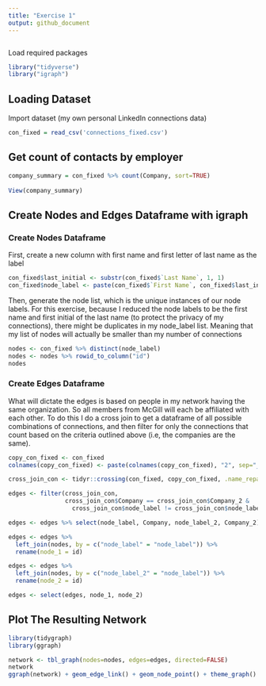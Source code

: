 ```yaml
---
title: "Exercise 1"
output: github_document
---
```


```r


```



Load required packages
```r
library("tidyverse")
library("igraph")

```

## Loading Dataset
Import dataset (my own personal LinkedIn connections data)
```r
con_fixed = read_csv('connections_fixed.csv')
```

## Get count of contacts by employer
```r
company_summary = con_fixed %>% count(Company, sort=TRUE)
 
View(company_summary)
```

## Create Nodes and Edges Dataframe with igraph

### Create Nodes Dataframe

First, create a new column with first name and first letter of last name as the label
```r
con_fixed$last_initial <- substr(con_fixed$`Last Name`, 1, 1)
con_fixed$node_label <- paste(con_fixed$`First Name`, con_fixed$last_initial)
```


Then, generate the node list, which is the unique instances of our node labels. For this exercise, because I reduced the node labels to be the first name and first initial of the last name (to protect the privacy of my connections), there might be duplicates in my node_label list. Meaning that my list of nodes will actually be smaller than my number of connections
```r
nodes <- con_fixed %>% distinct(node_label)
nodes <- nodes %>% rowid_to_column("id")
nodes
```
### Create Edges Dataframe
What will dictate the edges is based on people in my network having the same organization. So all members from McGill will each be affiliated with each other. To do this I do a cross join to get a dataframe of all possible combinations of connections, and then filter for only the connections that count based on the criteria outlined above (i.e, the companies are the same).

```r
copy_con_fixed <- con_fixed
colnames(copy_con_fixed) <- paste(colnames(copy_con_fixed), "2", sep="_")

cross_join_con <- tidyr::crossing(con_fixed, copy_con_fixed, .name_repair="minimal")

edges <- filter(cross_join_con, 
                cross_join_con$Company == cross_join_con$Company_2 & 
                  cross_join_con$node_label != cross_join_con$node_label_2)

edges <- edges %>% select(node_label, Company, node_label_2, Company_2) 

```

```r
edges <- edges %>% 
  left_join(nodes, by = c("node_label" = "node_label")) %>% 
  rename(node_1 = id)

edges <- edges %>% 
  left_join(nodes, by = c("node_label_2" = "node_label")) %>% 
  rename(node_2 = id)

```
```r
edges <- select(edges, node_1, node_2)
```


## Plot The Resulting Network

```r
library(tidygraph)
library(ggraph)
```

```r
network <- tbl_graph(nodes=nodes, edges=edges, directed=FALSE)
network
ggraph(network) + geom_edge_link() + geom_node_point() + theme_graph()
```


